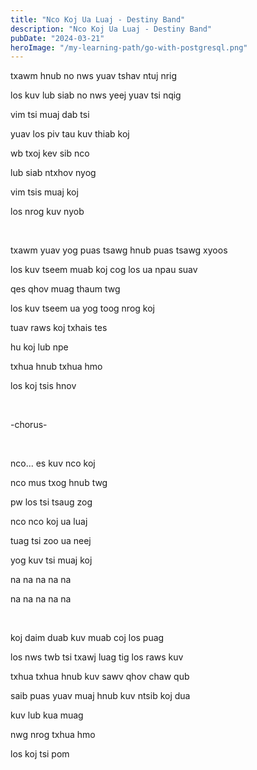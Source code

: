 ```yaml
---
title: "Nco Koj Ua Luaj - Destiny Band"
description: "Nco Koj Ua Luaj - Destiny Band"
pubDate: "2024-03-21"
heroImage: "/my-learning-path/go-with-postgresql.png"
---
```


txawm hnub no nws yuav tshav ntuj nrig

los kuv lub siab no nws yeej yuav tsi nqig

vim tsi muaj dab tsi

yuav los piv tau kuv thiab koj

wb txoj kev sib nco

lub siab ntxhov nyog

vim tsis muaj koj

los nrog kuv nyob

<br />

txawm yuav yog puas tsawg hnub puas tsawg xyoos

los kuv tseem muab koj cog los ua npau suav

qes qhov muag thaum twg

los kuv tseem ua yog toog nrog koj

tuav raws koj txhais tes

hu koj lub npe

txhua hnub txhua hmo

los koj tsis hnov

<br />

-chorus-

<br />

nco... es kuv nco koj

nco mus txog hnub twg

pw los tsi tsaug zog

nco nco koj ua luaj

tuag tsi zoo ua neej

yog kuv tsi muaj koj

na na na na na

na na na na na

<br />

koj daim duab kuv muab coj los puag

los nws twb tsi txawj luag tig los raws kuv

txhua txhua hnub kuv sawv qhov chaw qub

saib puas yuav muaj hnub kuv ntsib koj dua

kuv lub kua muag

nwg nrog txhua hmo

los koj tsi pom
